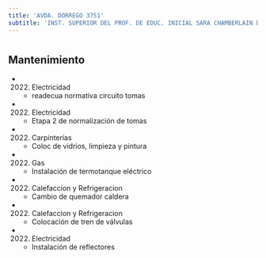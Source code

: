 ```yaml
---
title: 'AVDA. DORREGO 3751'
subtitle: 'INST. SUPERIOR DEL PROF. DE EDUC. INICIAL SARA CHAMBERLAIN DE ECCLESTON (SEDE)'
---
```


#


## Mantenimiento

*  (2022) Electricidad 
    + readecua normativa circuito tomas

*  (2022) Electricidad 
    + Etapa 2 de normalización de tomas

*  (2022) Carpinterías 
    + Coloc de vidrios, limpieza y pintura

*  (2022) Gas 
    + Instalación de termotanque eléctrico

*  (2022) Calefaccion y Refrigeracion 
    + Cambio de quemador caldera

*  (2022) Calefaccion y Refrigeracion 
    + Colocación de tren de válvulas

*  (2022) Electricidad 
    + Instalación de reflectores



